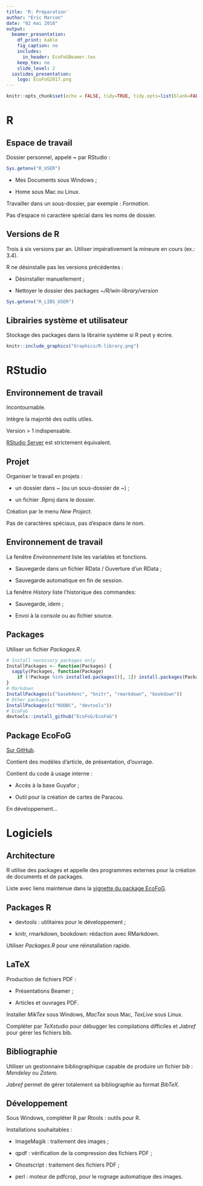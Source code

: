 ```yaml
---
title: 'R: Préparation'
author: "Eric Marcon"
date: "02 mai 2018"
output:
  beamer_presentation:
    df_print: kable
    fig_caption: no
    includes:
      in_header: EcoFoGBeamer.tex
    keep_tex: no
    slide_level: 2
  ioslides_presentation:
    logo: EcoFoG2017.png
---
```

```r
knitr::opts_chunk$set(echo = FALSE, tidy=TRUE, tidy.opts=list(blank=FALSE, width.cutoff=40))
```

# R

## Espace de travail

Dossier personnel, appelé **~** par RStudio :

```r
Sys.getenv("R_USER")
```

- Mes Documents sous Windows ;

- Home sous Mac ou Linux.

Travailler dans un sous-dossier, par exemple : _Formation_. 

Pas d'espace ni caractère spécial dans les noms de dossier.


## Versions de R

Trois à six versions par an. Utiliser impérativement la mineure en cours (ex.: 3.4).

R ne désinstalle pas les versions précédentes :

- Désinstaller manuellement ;

- Nettoyer le dossier des packages _~/R/win-library/version_

```r
Sys.getenv("R_LIBS_USER")
```

## Librairies système et utilisateur

Stockage des packages dans la librairie système si R peut y écrire.

```r
knitr::include_graphics("Graphics/R-library.png")
```



# RStudio


## Environnement de travail

Incontournable.

Intègre la majorité des outils utiles.

Version > 1 indispensable.

[RStudio Server](https://www.ecofog.gf/RStudio1/) est strictement équivalent.


## Projet

Organiser le travail en projets :

- un dossier dans ~ (ou un sous-dossier de ~) ;

- un fichier .Rproj dans le dossier.

Création par le menu _New Project_.

Pas de caractères spéciaux, pas d'espace dans le nom.


## Environnement de travail

La fenêtre _Environnement_ liste les variables et fonctions.

- Sauvegarde dans un fichier RData / Ouverture d'un RData ;

- Sauvegarde automatique en fin de session.

La fenêtre _History_ liste l'historique des commandes:

- Sauvegarde, idem ;

- Envoi à la console ou au fichier source.


## Packages

Utiliser un fichier _Packages.R_.

```r
# Install necessary packages only
InstallPackages <- function(Packages) {
  sapply(Packages, function(Package) 
    if (!Package %in% installed.packages()[, 1]) install.packages(Package))
}
# Markdown
InstallPackages(c("base64enc", "knitr", "rmarkdown", "bookdown"))
# Other packages
InstallPackages(c("RODBC", "devtools"))
# EcoFoG
devtools::install_github("EcoFoG/EcoFoG")
```


## Package EcoFoG

[Sur GitHub](https://ecofog.github.io/EcoFoG/Introduction.html).

Contient des modèles d'article, de présentation, d'ouvrage.

Contient du code à usage interne :

- Accès à la base Guyafor ;

- Outil pour la création de cartes de Paracou.

En développement...



# Logiciels


## Architecture

R utilise des packages et appelle des programmes externes pour la création de documents et de packages.

Liste avec liens maintenue dans la [vignette du package EcoFoG](https://ecofog.github.io/EcoFoG/Introduction.html#environnement-logiciel).

## Packages R

- devtools : utilitaires pour le développement ;

- knitr, rmarkdown, bookdown: rédaction avec RMarkdown.

Utiliser _Packages.R_ pour une réinstallation rapide.


## LaTeX

Production de fichiers PDF :

- Présentations Beamer ;

- Articles et ouvrages PDF.

Installer _MikTex_ sous Windows, _MacTex_ sous Mac, _TexLive_ sous Linux.

Compléter par _TeXstudio_ pour débugger les compilations difficiles et _Jabref_ pour gérer les fichiers bib.


## Bibliographie

Utiliser un gestionnaire bibliographique capable de produire un fichier _bib_ : _Mendeley_ ou _Zotero._

_Jabref_ permet de gérer totalement sa bibliographie au format _BibTeX_.


## Développement

Sous Windows, compléter R par Rtools : outils pour R.

Installations souhaitables : 

- ImageMagik : traitement des images ;

- qpdf : vérification de la compression des fichiers PDF ;

- Ghostscript : traitement des fichiers PDF ;

- perl : moteur de pdfcrop, pour le rognage automatique des images.
